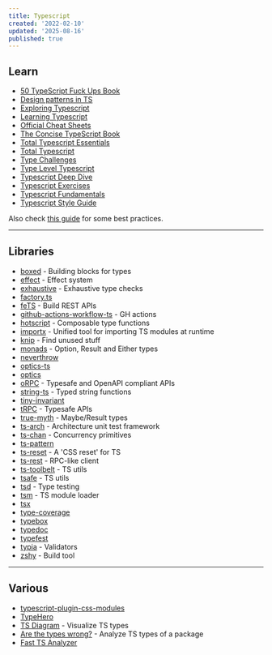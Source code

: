 ```yaml
---
title: Typescript
created: '2022-02-10'
updated: '2025-08-16'
published: true
---
```


## Learn

- [50 TypeScript Fuck Ups Book](https://github.com/azat-co/50-ts)
- [Design patterns in TS](https://refactoring.guru/design-patterns/typescript)
- [Exploring Typescript](https://exploringjs.com/ts/book/index.html)
- [Learning Typescript](https://www.learningtypescript.com)
- [Official Cheat Sheets](https://www.typescriptlang.org/cheatsheets)
- [The Concise TypeScript Book](https://github.com/gibbok/typescript-book)
- [Total Typescript Essentials](https://www.totaltypescript.com/books/total-typescript-essentials)
- [Total Typescript](https://github.com/total-typescript)
- [Type Challenges](https://github.com/type-challenges/type-challenges)
- [Type Level Typescript](https://type-level-typescript.com)
- [Typescript Deep Dive](https://basarat.gitbook.io/typescript)
- [Typescript Exercises](https://typescript-exercises.github.io)
- [Typescript Fundamentals](https://joyofcode.xyz/typescript-fundamentals)
- [Typescript Style Guide](https://mkosir.github.io/typescript-style-guide)

Also check [this guide](https://ts.dev/style) for some best practices.

---

## Libraries

- [boxed](https://github.com/swan-io/boxed) - Building blocks for types
- [effect](https://github.com/Effect-TS/effect) - Effect system
- [exhaustive](https://github.com/lukemorales/exhaustive) - Exhaustive type checks
- [factory.ts](https://github.com/willryan/factory.ts)
- [feTS](https://github.com/ardatan/feTS) - Build REST APIs
- [github-actions-workflow-ts](https://github.com/emmanuelnk/github-actions-workflow-ts) - GH actions
- [hotscript](https://github.com/gvergnaud/hotscript) - Composable type functions
- [importx](https://github.com/antfu-collective/importx) - Unified tool for importing TS modules at runtime
- [knip](https://github.com/webpro/knip) - Find unused stuff
- [monads](https://github.com/slavovojacek/monads) - Option, Result and Either types
- [neverthrow](https://github.com/supermacro/neverthrow)
- [optics-ts](https://github.com/akheron/optics-ts)
- [optics](https://github.com/TSOptics/optics)
- [oRPC](https://github.com/unnoq/orpc) - Typesafe and OpenAPI compliant APIs
- [string-ts](https://github.com/gustavoguichard/string-ts) - Typed string functions
- [tiny-invariant](https://github.com/alexreardon/tiny-invariant)
- [tRPC](https://github.com/trpc/trpc) - Typesafe APIs
- [true-myth](https://github.com/true-myth/true-myth) - Maybe/Result types
- [ts-arch](https://github.com/ts-arch/ts-arch) - Architecture unit test framework
- [ts-chan](https://github.com/joeycumines/ts-chan) - Concurrency primitives
- [ts-pattern](https://github.com/gvergnaud/ts-pattern)
- [ts-reset](https://github.com/mattpocock/ts-reset) - A 'CSS reset' for TS
- [ts-rest](https://github.com/ts-rest/ts-rest) - RPC-like client
- [ts-toolbelt](https://github.com/millsp/ts-toolbelt) - TS utils
- [tsafe](https://github.com/garronej/tsafe) - TS utils
- [tsd](https://github.com/tsdjs/tsd) - Type testing
- [tsm](https://github.com/lukeed/tsm) - TS module loader
- [tsx](https://github.com/privatenumber/tsx)
- [type-coverage](https://github.com/plantain-00/type-coverage)
- [typebox](https://github.com/sinclairzx81/typebox)
- [typedoc](https://github.com/TypeStrong/typedoc)
- [typefest](https://github.com/sindresorhus/type-fest)
- [typia](https://github.com/samchon/typia) - Validators
- [zshy](https://github.com/colinhacks/zshy) - Build tool

---

## Various

- [typescript-plugin-css-modules](https://github.com/mrmckeb/typescript-plugin-css-modules)
- [TypeHero](https://typehero.dev)
- [TS Diagram](https://tsdiagram.com) - Visualize TS types
- [Are the types wrong?](https://github.com/arethetypeswrong/arethetypeswrong.github.io) - Analyze TS types of a package
- [Fast TS Analyzer](https://github.com/sgb-io/fta)
